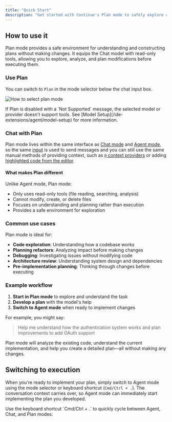 ```yaml
---
title: "Quick Start"
description: "Get started with Continue's Plan mode to safely explore codebases, plan refactors, debug issues, and develop implementation strategies without modifying code before switching to execution"
---
```


## How to use it

Plan mode provides a safe environment for understanding and constructing plans without making changes. It equips the Chat model with read-only tools, allowing you to explore, analyze, and plan modifications before executing them.

### Use Plan

You can switch to `Plan` in the mode selector below the chat input box.

![How to select plan mode](/images/plan-mode-selector.png)

<Info>
  If Plan is disabled with a `Not Supported` message, the selected model or
  provider doesn't support tools. See [Model Setup](/ide-extensions/agent/model-setup)
  for more information.
</Info>

### Chat with Plan

Plan mode lives within the same interface as [Chat mode](/ide-extensions/chat/how-it-works) and [Agent mode](/ide-extensions/agent/how-it-works), so the same [input](/ide-extensions/chat/quick-start#how-to-start-a-conversation) is used to send messages and you can still use the same manual methods of providing context, such as [`@` context providers](/ide-extensions/chat/quick-start#how-to-use--for-additional-context) or adding [highlighted code from the editor](/ide-extensions/chat/quick-start#how-to-include-code-context).

#### What makes Plan different

Unlike Agent mode, Plan mode:

- Only uses read-only tools (file reading, searching, analysis)
- Cannot modify, create, or delete files
- Focuses on understanding and planning rather than execution
- Provides a safe environment for exploration

### Common use cases

Plan mode is ideal for:

- **Code exploration**: Understanding how a codebase works
- **Planning refactors**: Analyzing impact before making changes
- **Debugging**: Investigating issues without modifying code
- **Architecture review**: Understanding system design and dependencies
- **Pre-implementation planning**: Thinking through changes before executing

### Example workflow

1. **Start in Plan mode** to explore and understand the task
2. **Develop a plan** with the model's help
3. **Switch to Agent mode** when ready to implement changes

For example, you might say:

> Help me understand how the authentication system works and plan improvements to add OAuth support

Plan mode will analyze the existing code, understand the current implementation, and help you create a detailed plan—all without making any changes.

## Switching to execution

When you're ready to implement your plan, simply switch to Agent mode using the mode selector or keyboard shortcut (`Cmd/Ctrl + .`). The conversation context carries over, so Agent mode can immediately start implementing the plan you developed.

<Tip>
  Use the keyboard shortcut `Cmd/Ctrl + .` to quickly cycle between Agent, Chat,
  and Plan modes.
</Tip>
